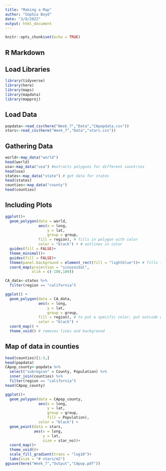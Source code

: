 ```yaml
---
title: "Making a Map"
author: "Sophia Boyd"
date: "3/8/2022"
output: html_document
---
```


```r
knitr::opts_chunk$set(echo = TRUE)
```

## R Markdown


## Load Libraries
```r
library(tidyverse)
library(here)
library(maps)
library(mapdata)
library(mapproj)
```

## Load Data
```r
popdata<-read_csv(here("Week_7","Data","CApopdata.csv"))
stars<-read_csv(here("Week_7","Data","stars.csv"))
```

## Gathering Data
```r
world<-map_data("world")
head(world)
usa<-map_data("usa") #extracts polygons for different countries
head(usa)
states<-map_data("state") # get data for states
head(states)
counties<-map_data("county")
head(counties)
```

## Including Plots
```r
ggplot()+
  geom_polygon(data = world,
               aes(x = long, 
                   y = lat, 
                   group = group,
               fill = region), # fills in polygon with color
               color = "black") + # outlines in color
  guides(fill = FALSE)+
  theme_minimal()+
  guides(fill = FALSE)+
  theme(panel.background = element_rect(fill = "lightblue"))+ # fills in ocean (background) blue
  coord_map(projection = "sinusoidal",
            xlim = c(-180,180))

CA_data<-states %>% 
  filter(region == "california")

ggplot() +
  geom_polygon(data = CA_data,
               aes(x = long,
                   y = lat,
                   group = group,
               fill = region), # to put a specific color, put outside of aes
               color = "black") +
  coord_map() +
  theme_void() # removes lines and background
```

## Map of data in counties
```r
head(counties)[1:3,]
head(popdata)
CApop_county<-popdata %>% 
  select("subregion" = County, Population) %>% 
  inner_join(counties) %>% 
  filter(region == "california")
head(CApop_county)

ggplot()+
  geom_polygon(data = CApop_county,
               aes(x = long,
                   y = lat,
                   group = group,
                   fill = Population),
               color = "black") +
  geom_point(data = stars,
             aes(x = long,
                 y = lat,
                 size = star_no))+
  coord_map()+
  theme_void()+
  scale_fill_gradient(trans = "log10")+
  labs(size = "# stars/m2")
ggsave(here("Week_7","Output","CApop.pdf"))
```

